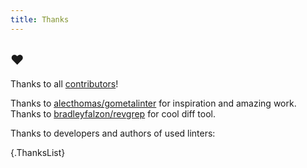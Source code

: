 ```yaml
---
title: Thanks
---
```


## ❤️

Thanks to all [contributors](https://github.com/golangci/golangci-lint/graphs/contributors)!

Thanks to [alecthomas/gometalinter](https://github.com/alecthomas/gometalinter) for inspiration and amazing work.
Thanks to [bradleyfalzon/revgrep](https://github.com/bradleyfalzon/revgrep) for cool diff tool.

Thanks to developers and authors of used linters:

{.ThanksList}
